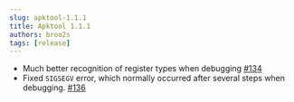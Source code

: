 ```yaml
---
slug: apktool-1.1.1
title: Apktool 1.1.1
authors: broo2s
tags: [release]
---
```


- Much better recognition of register types when debugging [#134](https://github.com/iBotPeaches/Apktool/issues/134)
- Fixed `SIGSEGV` error, which normally occurred after several steps when debugging. [#136](https://github.com/iBotPeaches/Apktool/issues/136)
